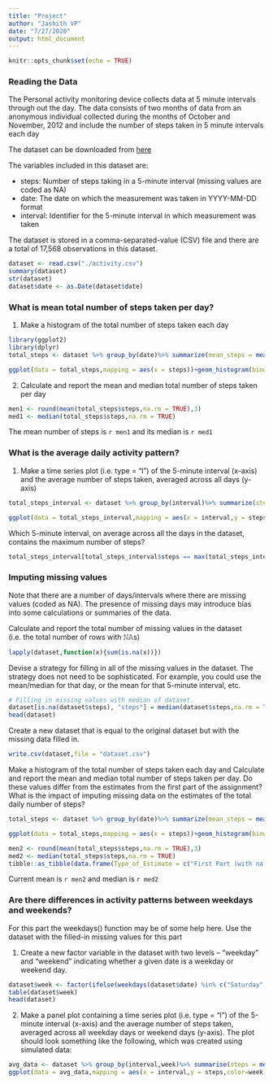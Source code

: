```yaml
---
title: "Project"
author: "Jashith VP"
date: "7/27/2020"
output: html_document
---
```


```r

knitr::opts_chunk$set(echo = TRUE)
```

### Reading the Data

The Personal activity monitoring device collects data at 5 minute intervals through out the day. The data consists of two months of data from an anonymous individual collected during the months of October and November, 2012 and include the number of steps taken in 5 minute intervals each day

The dataset can be downloaded from [here](https://d396qusza40orc.cloudfront.net/repdata%2Fdata%2Factivity.zip)

The variables included in this dataset are:

* steps: Number of steps taking in a 5-minute interval (missing values are coded as \color{red}{\verb|NA|}NA)
* date: The date on which the measurement was taken in YYYY-MM-DD format
* interval: Identifier for the 5-minute interval in which measurement was taken

The dataset is stored in a comma-separated-value (CSV) file and there are a total of 17,568 observations in this dataset.
```r
dataset <- read.csv("./activity.csv")
summary(dataset)
str(dataset)
dataset$date <- as.Date(dataset$date)
```

### What is mean total number of steps taken per day?

1. Make a histogram of the total number of steps taken each day
```r
library(ggplot2)
library(dplyr)
total_steps <- dataset %>% group_by(date)%>% summarize(mean_steps = mean(steps,na.rm = TRUE),median_steps = median(steps,na.rm = TRUE),steps = sum(steps))

ggplot(data = total_steps,mapping = aes(x = steps))+geom_histogram(binwidth = 1000)+labs(y = "Freqency",title = "Daily Steps")
```

2. Calculate and report the mean and median total number of steps taken per day
```r
men1 <- round(mean(total_steps$steps,na.rm = TRUE),3)
med1 <- median(total_steps$steps,na.rm = TRUE)
```
The mean number of steps is `r men1` and its median is `r med1`

### What is the average daily activity pattern?

1. Make a time series plot (i.e. type = "l") of the 5-minute interval (x-axis) and the average number of steps taken, averaged across all days (y-axis)
```r
total_steps_interval <- dataset %>% group_by(interval)%>% summarize(steps = mean(steps,na.rm = TRUE))

ggplot(data = total_steps_interval,mapping = aes(x = interval,y = steps))+geom_line(color = "blue",lwd =1)
```
Which 5-minute interval, on average across all the days in the dataset, contains the maximum number of steps?
```r
total_steps_interval[total_steps_interval$steps == max(total_steps_interval$steps),1]
```

### Imputing missing values
Note that there are a number of days/intervals where there are missing values (coded as NA). The presence of missing days may introduce bias into some calculations or summaries of the data.

Calculate and report the total number of missing values in the dataset (i.e. the total number of rows with 𝙽𝙰s)
```r
lapply(dataset,function(x){sum(is.na(x))})
```
Devise a strategy for filling in all of the missing values in the dataset. The strategy does not need to be sophisticated. For example, you could use the mean/median for that day, or the mean for that 5-minute interval, etc.

```r
# Filling in missing values with median of dataset. 
dataset[is.na(dataset$steps), "steps"] = median(dataset$steps,na.rm = TRUE)
head(dataset)
```
Create a new dataset that is equal to the original dataset but with the missing data filled in.
```r
write.csv(dataset,file = "dataset.csv")
```
Make a histogram of the total number of steps taken each day and Calculate and report the mean and median total number of steps taken per day. Do these values differ from the estimates from the first part of the assignment? What is the impact of imputing missing data on the estimates of the total daily number of steps?
```r
total_steps <- dataset %>% group_by(date)%>% summarize(mean_steps = mean(steps,na.rm = TRUE),median_steps = median(steps,na.rm = TRUE),steps = sum(steps))

ggplot(data = total_steps,mapping = aes(x = steps))+geom_histogram(binwidth =1000)+labs(y = "Freqency",title = "Daily Steps")

```

```r
men2 <- round(mean(total_steps$steps,na.rm = TRUE),3)
med2 <- median(total_steps$steps,na.rm = TRUE)
tibble::as_tibble(data.frame(Type_of_Estimate = c("First Part (with na)","Second Part (fillin in na with median)"),Mean_Steps =c(men1,men2),Median_Steps=c(med1,med2)))
```
Current mean is `r men2` and median is `r med2`

### Are there differences in activity patterns between weekdays and weekends?

For this part the weekdays() function may be of some help here. Use the dataset with the filled-in missing values for this part

1. Create a new factor variable in the dataset with two levels -- "weekday" and "weekend" indicating whether a given date is a weekday or weekend day.
```r
dataset$week <- factor(ifelse(weekdays(dataset$date) %in% c("Saturday","Sunday"),"Weekend","Weekday"))
table(dataset$week)
head(dataset)
```
2. Make a panel plot containing a time series plot (i.e. type = "l") of the 5-minute interval (x-axis) and the average number of steps taken, averaged across all weekday days or weekend days (y-axis). The plot should look something like the following, which was created using simulated data:
```r
avg_data <- dataset %>% group_by(interval,week)%>% summarise(steps = mean(steps))
ggplot(data = avg_data,mapping = aes(x = interval,y = steps,color=week))+geom_line(lwd=1)+facet_wrap(~week,nrow = 2,ncol = 1)
```

